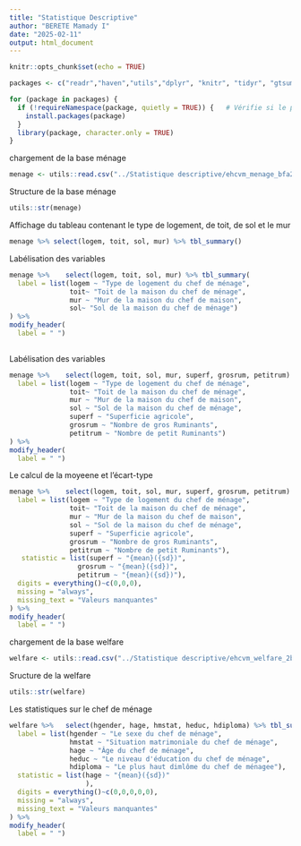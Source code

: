 ```yaml
---
title: "Statistique Descriptive"
author: "BERETE Mamady I"
date: "2025-02-11"
output: html_document
---
```


```r
knitr::opts_chunk$set(echo = TRUE)

packages <- c("readr","haven","utils","dplyr", "knitr", "tidyr", "gtsummary", "labelled")

for (package in packages) {
  if (!requireNamespace(package, quietly = TRUE)) {   # Vérifie si le package n'est pas encore installé
    install.packages(package)
  }
  library(package, character.only = TRUE)
}

```


chargement de la base ménage
```r
menage <- utils::read.csv("../Statistique descriptive/ehcvm_menage_bfa2021.csv")
```

Structure de la base ménage 
```r
utils::str(menage)
```

Affichage du tableau contenant le type de logement, de toit, de sol et le mur
```r
menage %>% select(logem, toit, sol, mur) %>% tbl_summary()
```

Labélisation des variables
```r
menage %>%    select(logem, toit, sol, mur) %>% tbl_summary(
  label = list(logem ~ "Type de logement du chef de ménage", 
               toit~ "Toit de la maison du chef de ménage",
               mur ~ "Mur de la maison du chef de maison",
               sol~ "Sol de la maison du chef de ménage")
) %>% 
modify_header(
  label = " ")
            
```

Labélisation des variables 
```r
menage %>%    select(logem, toit, sol, mur, superf, grosrum, petitrum) %>% tbl_summary(
  label = list(logem ~ "Type de logement du chef de ménage", 
               toit~ "Toit de la maison du chef de ménage",
               mur ~ "Mur de la maison du chef de maison",
               sol ~ "Sol de la maison du chef de ménage",
               superf ~ "Superficie agricole",
               grosrum ~ "Nombre de gros Ruminants",
               petitrum ~ "Nombre de petit Ruminants")
) %>% 
modify_header(
  label = " ")

```

Le calcul de la moyeene et l'écart-type
```r
menage %>%    select(logem, toit, sol, mur, superf, grosrum, petitrum) %>% tbl_summary(
  label = list(logem ~ "Type de logement du chef de ménage", 
               toit~ "Toit de la maison du chef de ménage",
               mur ~ "Mur de la maison du chef de maison",
               sol ~ "Sol de la maison du chef de ménage",
               superf ~ "Superficie agricole",
               grosrum ~ "Nombre de gros Ruminants",
               petitrum ~ "Nombre de petit Ruminants"),
   statistic = list(superf ~ "{mean}({sd})",
                 grosrum ~ "{mean}({sd})",
                 petitrum ~ "{mean}({sd})"),
  digits = everything()~c(0,0,0),
  missing = "always",
  missing_text = "Valeurs manquantes"
) %>% 
modify_header(
  label = " ")

```

chargement de la base welfare
```r
welfare <- utils::read.csv("../Statistique descriptive/ehcvm_welfare_2b_bfa2021.csv")
```

Sructure de la welfare
```r
utils::str(welfare)
```

Les statistiques sur le chef de ménage
```r

welfare %>%   select(hgender, hage, hmstat, heduc, hdiploma) %>% tbl_summary(
  label = list(hgender ~ "Le sexe du chef de ménage",
               hmstat ~ "Situation matrimoniale du chef de ménage",
               hage ~ "Âge du chef de ménage",
               heduc ~ "Le niveau d'éducation du chef de ménage",
               hdiploma ~ "Le plus haut dimlôme du chef de ménagee"),
  statistic = list(hage ~ "{mean}({sd})"
                   ),
  digits = everything()~c(0,0,0,0,0),
  missing = "always",
  missing_text = "Valeurs manquantes"
) %>% 
modify_header(
  label = " ")
```

